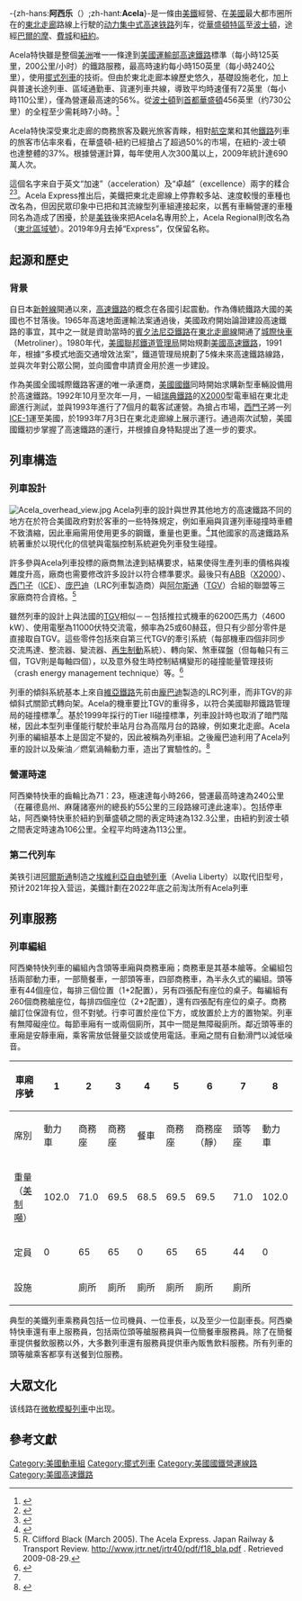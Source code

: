 {{noteTA
|T=zh-hans:阿西乐特快; zh-hant:Acela特快; 
|1=zh-hans:阿西乐特快; zh-hant:Acela特快; 
|2=zh-cn:制动; zh-tw:制軔; zh-hk:制動;
}}
{{Infobox rail system-route 
| rail_name           =Acela特快
| native_name         = Acela
| name_bgcolor        = 
| banner_color        = #004670
| sec_banner_color    = 
| third_banner_color  = 
| logo_filename       = Acela logo.png
| logo_width          = 150px
| logo_bgcolor        = 
| logo_note           = 
| image               = Acela old saybrook ct summer2011.jpg
| imagesize           = 300px
| caption             = Acela特快列車由2009號電力機車牽引，停靠在[[康涅狄格州|康涅狄格州]][[舊塞佈魯克站|舊塞佈魯克站]]
| system_map          = Amtrak acela.png
| mapimage_width      = 300px
| map_bgcolor         = 
| code_name           = 2100-2297
| japanese_name       = 
| hiragana_name       = 
| romanji_name        = 
| locale              = 美國[[東北走廊|東北走廊]]本線
| service_type        = [[城际列车|城際客運]]，[[高速鐵路|高速鐵路]]，[[擺式列車|擺式列車]]
| network             = [[美鐵|美鐵]] 
| start               = [[波士頓南站|波士頓]]<br>[[聯合車站_(華盛頓特區)|華盛頓特區]]
| begin_operation     = 2000年12月11日
| end_operation       = 
| operation_note      = 
| system_length       = 456[[英里|英里]]（734[[公里|公里]]）
|average_journey_time = 7小时
| length_in_operation = 
| total_length        = 
| lines               = 
| stations            = 14
| main_route          = [[美鐵|美鐵]][[東北走廊|東北走廊]]
| secondary_route     = 
| branch_route        = 
| standard            = 一級鐵路
| main_stations       = [[波士頓南站|波士頓南站]]<br>[[賓夕法尼亞車站_(紐約市)|紐約-賓夕法尼亞車站]]<br>[[三十街車站|费城-三十街車站]]<br>[[聯合車站_(華盛頓特區)|華盛頓-聯合車站]]
| ridership           = 約8818人次/天（2010年）
| fleet_size          = 
| max_speed           = 
| track_gauge         = [[標準鐵軌|標準軌距]]（[[1435mm|1435mm]]）
| min_radius          = 
| max_grade           = 
| block_signal        = 
| engine              = [[動力集中式列車|推拉式列車]]
| depot               = 
| operator            = [[美鐵|美鐵]]
| franchise           = 
| hq                  = 
| key_person          = 
| website             = 
| route_map           = 
}}
-{zh-hans:'''阿西乐'''（{{lang|en|Acela}}）;zh-hant:'''Acela'''}-是一條由[[美鐵|美鐵]]經營、在[[美國|美國]]最大都市圈所在的[[東北走廊|東北走廊]]路線上行駛的[[动力集中式列车|动力集中式]][[高速铁路|高速铁路]]列车，從[[華盛頓特區|華盛頓特區]]至[[波士頓|波士頓]]，途經[[巴爾的摩|巴爾的摩]]、[[費城|費城]]和[[紐約|紐約]]。

Acela特快雖是整個[[美洲|美洲]]唯一一條達到[[美國運輸部|美國運輸部]][[高速鐵路|高速鐵路]]標準（每小時125英里，200公里/小时）的鐵路服務，最高時速約每小時150英里（每小時240公里），使用[[擺式列車|擺式列車]]的技術。但由於東北走廊本線歷史悠久，基礎設施老化，加上與普速长途列車、區域通勤車、貨運列車共線，導致平均時速僅有72英里（每小時110公里），僅為營運最高速的56%。從[[波士頓|波士頓]]到[[華盛頓特區|首都華盛頓]]456英里（约730公里）的全程至少需耗時7小時。<ref>{{Cite web|url=http://zh.amtrak.com/acela-express-train|title=Acela Express|accessdate=2014-10-30}}</ref>

Acela特快深受東北走廊的商務旅客及觀光旅客青睞，相對[[航空|航空]]業和其他[[鐵路|鐵路]]列車的旅客市佔率來看，在華盛頓-紐約已經搶占了超過50%的市場，在紐約-波士頓也達整體的37%。根據營運計算，每年使用人次300萬以上，2009年統計達690萬人次。

{{lang|en|Acela}}這個名字来自于英文“加速”（acceleration）及“卓越”（excellence）兩字的糅合<ref>{{cite web |url=http://www.cdf.org/issue_journal/acela.html |title=Acela |publisher=Corporate Design Foundation |accessdate=2009-05-02 |archiveurl=https://web.archive.org/web/20081011235258/http://www.cdf.org/issue_journal/acela.html |archivedate=2008-10-11 |dead-url=yes }}</ref><ref>{{cite news |url=http://www.accessmylibrary.com/coms2/summary_0286-31922649_ITM |title= Amtrak's vision: Today, the Northeast. Tomorrow America |publisher=Railway Age |author=Vantuono, William |date=1999-08-01 |accessdate= 2009-08-29}}</ref>。Acela Express推出后，美鐵把東北走廊線上停靠較多站、速度較慢的車種也改名為{{lang|en|Acela Regional}}，但因民眾印象中已把{{lang|en|Acela}}和其流線型列車組連接起來，以舊有車輛營運的車種同名為{{lang|en|Acela}}造成了困擾，於是[[美铁|美铁]]後來把Acela名專用於'''{{lang|en|Acela Express}}'''上，Acela Regional則改名為'''{{lang|en|Northeast Regional}}'''（[[東北區域號|東北區域號]]）。2019年9月去掉“Express”，仅保留'''{{lang|en|Acela}}'''名称。

==起源和歷史==
===背景===
自日本[[新幹線|新幹線]]開通以來，[[高速鐵路|高速鐵路]]的概念在各國引起震動。作為傳統鐵路大國的美國也不甘落後。1965年高速地面運輸法案通過後，美國政府開始論證建設高速鐵路的事宜，其中之一就是資助當時的[[賓夕法尼亞鐵路|賓夕法尼亞鐵路]]在[[東北走廊線|東北走廊線]]開通了[[城際快車_(列車)|城際快車]]（Metroliner）。1980年代，[[美國聯邦鐵道管理局|美國聯邦鐵道管理局]]開始規劃[[美國高速鐵路|美國高速鐵路]]，1991年，根據“多模式地面交通增效法案”，鐵道管理局規劃了5條未來高速鐵路線路，並與次年對公眾公開，並向國會申請資金用於進一步建設。

作為美國全國城際鐵路客運的唯一承運商，[[美國國鐵|美國國鐵]]同時開始求購新型車輛設備用於高速鐵路。1992年10月至次年一月，一組[[瑞典鐵路|瑞典鐵路]]的[[SJ2000列車|X2000]]型電車組在東北走廊進行測試，並與1993年進行了7個月的載客試運營。為搶占市場，[[西门子公司|西門子]]將一列[[ICE-1列車|ICE-1]]運至美國，於1993年7月3日在東北走廊線上展示運行。通過兩次試驗，美國國鐵初步掌握了高速鐵路的運行，并根據自身特點提出了進一步的要求。

==列車構造==
{{鐵路車輛
|車輛名稱=Acela列車（第一代）
|公司色=
|圖像=Acela Express business class coach.jpg
|pxl=250px
|圖像說明=商務艙內觀
|unit=20組<ref name="rrpicturearchives1">{{cite web |url=http://www.rrpicturearchives.net/locoList.aspx?mid=860 |title=All Acela Power Car's on this site |publisher=Rrpicturearchives.net |accessdate=2012-06-18 |archiveurl=https://www.webcitation.org/5mqx3zPKg?url=http://www.rrpicturearchives.net/locoList.aspx?mid=860 |archivedate=2010-01-17 |deadurl=no }}</ref>
|輛數=
|型號=
|列車編組=8節（推拉式機車頭尾端各一，客車六節）
|起動加速度=
|營運最高速度={{convert|150|mph|abbr=on}}
|設計最高速度={{convert|165|mph|abbr=on}}
|減速度（正常）=
|減速度（緊急）=
|載客量=
|編組載客量=304（頭等艙44個座位，商務艙260個座位）
|編組長度=
|全長={{convert|69|ft|7|in|m|2}}（動力車）<br>{{convert|87|ft|5|in|m|2}}（客車）
|全闊={{convert|10|ft|5|in|m|2}}（動力車）<br>{{convert|10|ft|4.5|in|m|2}}（客車）
|全高=
|車體物料=不鏽鋼
|車輛重量={{convert|204000|lb|t|abbr=on}}（動力車）<br>{{convert|142000|lb|t|abbr=on}}（編組兩端之商務艙與頭等艙車廂）<br>{{convert|139000|lb|t|abbr=on}}（編組中間之商務車廂）<br>{{convert|137000|lb|t|abbr=on}}（餐車）
|編組總重量={{convert|1246000|lb|t|abbr=on}}
|軸距={{convert|40|in|mm}}（動力車）<br>{{convert|36|in|mm}}（客車）
|軌距={{RailGauge|sg|allk=on}}
|電化方式=集電弓<br>AC 25kV 60Hz<br>AC 12kV 60Hz<br>AC 12kV 25Hz
|輸出=每部動力車{{convert|4,600|kW|abbr=on}} <br>起動牽引力每部動力車{{convert|225|kN|abbr=on|lk=on}}
|電動機輸出={{convert|1,150|kW|abbr=on}}
|編組輸出=
|齒輪比=
|轉向架=Bo'Bo'-2'2'-2'2'-2'2'-2'2'-2'2'-2'2'-Bo'Bo'
|驅動裝置=阿爾斯通製<br>開放式內扇形三相誘導電動機4-FXA-4599型
|控制裝置=阿爾斯通製<br>[[可關斷晶閘管|GTO]]-[[VVVF|VVVF]]
|制動方式=動力、再生制動（動力車）<br>Electro-Pneumatic Disk and Tread（客車）
|保安裝置={{tsl|en|Advanced Civil Speed Enforcement System|Advanced Civil Speed Enforcement System}}
|訊號系統=
|製造商=[[龐巴迪公司|龐巴迪]]、[[阿爾斯通|阿爾斯通]]
|製造年份=1998-2001
|投入服務日期=2000
|備註=Specifications:<ref>https://web.archive.org/web/20120515115623/http://www.traintesting.com/Acela_0029_Nov01_en.pdf</ref>
|全寬備註=
}}

===列車設計===
[[File:Acela_overhead_view.jpg|thumb]]
Acela列車的設計與世界其他地方的高速鐵路不同的地方在於符合美國政府對於客車的一些特殊規定，例如車廂與貨運列車碰撞時車體不致潰縮，因此車廂需用使用更多的鋼鐵，重量也更重。<ref name="McCaughrin, Eric">{{cite web |url=http://www.ebbc.org/rail/fra.html |title=How the FRA is Regulating Passenger Rail Out of Existence |work=East Bay Bicycle Coalition |author=McCaughrin, Eric |date=2007-03-05 }}</ref>其他國家的高速鐵路系統著重於以現代化的信號與電腦控制系統避免列車發生碰撞。

許多參與Acela列車投標的廠商無法達到結構要求，結果使得生產列車的價格與複雜度升高，廠商也需要修改許多設計以符合標準要求。最後只有[[ABB|ABB]]（[[SJ2000列車|X2000]]）、[[西门子公司|西门子]]（[[城際快車|ICE]]）、[[庞巴迪运输|庞巴迪]]（LRC列車製造商）與[[阿尔斯通|阿尔斯通]]（[[TGV|TGV]]）合組的聯盟等三家廠商符合資格。<ref>R. Clifford Black (March 2005). The Acela Express. Japan Railway & Transport Review. http://www.jrtr.net/jrtr40/pdf/f18_bla.pdf {{Wayback|url=http://www.jrtr.net/jrtr40/pdf/f18_bla.pdf |date=20110613164237 }}. Retrieved 2009-08-29.</ref>

雖然列車的設計上與法國的[[TGV|TGV]]相似－－包括推拉式機車的6200匹馬力（4600 kW）、使用電壓為11000伏特交流電，頻率為25或60赫茲，但只有少部分零件是直接取自TGV。這些零件包括來自第三代TGV的牽引系統（每部機車四個非同步交流馬達、整流器、變流器、[[再生制動|再生制動]]系統）、轉向架、煞車碟盤（但每軸只有三個，TGV則是每軸四個），以及意外發生時控制結構變形的碰撞能量管理技術（crash energy management technique）等。<ref name="trainweb1">{{cite web|url=http://www.trainweb.org/tgvpages/acela.html |title=TGVweb - Acela Express |publisher=Trainweb.org |accessdate=2012-06-18}}</ref>

列車的傾斜系統基本上來自[[維亞鐵路|維亞鐵路]]先前由[[龐巴迪公司|龐巴迪]]製造的LRC列車，而非TGV的非傾斜式關節式轉向架。Acela的機車要比TGV的重得多，以符合美國聯邦鐵路管理局的碰撞標準<ref name="McCaughrin, Eric"/>。基於1999年採行的Tier II碰撞標準，列車設計時也取消了暗門階梯，因此本型列車僅能行駛於車站月台為高階月台的路線，例如東北走廊。Acela列車的編組基本上是固定不變的，因此被稱為列車組。之後龐巴迪利用了Acela列車的設計以及柴油／燃氣渦輪動力車，造出了實驗性的{{tsl|en|JetTrain|JetTrain}}。<ref>{{cite news |url=http://findarticles.com/p/articles/mi_m0BQQ/is_11_42/ai_99569317/ |title=Bombardier unveils new JetTrain locomotive |work=International Railway Journal |date=November 2002}}</ref>

===營運時速===
阿西樂特快車的齒輪比為71：23，極速達每小時266，營運最高時速為240公里（在羅德島州、麻薩諸塞州的總長約55公里的三段路線可達此速率）。包括停車站，阿西樂特快車於紐約到華盛頓之間的表定時速為132.3公里，由紐約到波士頓之間表定時速為106公里。全程平均時速為113公里。

===第二代列车===
{{main|埃維利亞自由號列車}}
美铁引进[[阿爾斯通|阿爾斯通]]制造之[[埃維利亞自由號列車|埃維利亞自由號列車]]（Avelia Liberty）以取代旧型号，预计2021年投入营运，美鐵計劃在2022年底之前淘汰所有Acela列車

==列車服務==
===列車編組===
阿西樂特快列車的編組內含頭等車廂與商務車廂；商務車是其基本艙等。全編組包括兩部動力車，一部簡餐車，一部頭等車，四部商務車，為半永久式的編組。頭等車有44個座位，每排三個位置（1+2配置），另有四張配有座位的桌子。每編組有260個商務艙座位，每排四個座位（2+2配置），還有四張配有座位的桌子。商務艙訂位保證有位，但不對號。行李可置於座位下方，或放置於上方的置物架。列車有無障礙座位。每節車廂有一或兩個廁所，其中一間是無障礙廁所。鄰近頭等車的車廂是安靜車廂，乘客需放低聲量交談或使用電話。車廂之間有自動滑門以減低噪音。
{| class="wikitable" border="1"
|-
! 車廂序號
! 1
! 2
! 3
! 4
! 5
! 6
! 7
! 8
|-
! 席別
| 動力車
| 商務座
| 商務座
| 餐車
| 商務座
| 商務座（靜）
| 頭等座
| 動力車
|-
! 重量（[[短吨|美制噸]]）
| 102.0
| 71.0
| 69.5
| 68.5
| 69.5
| 69.5
| 71.0
| 102.0
|-
! 定員
| 0
| 65
| 65
| 0
| 65
| 65
| 44
| 0
|-
! 設施
| 
| 廁所
| 廁所
| 廁所
| 廁所
| 廁所
| 廁所
| 
|}
典型的美鐵列車乘務員包括一位司機員、一位車長，以及至少一位副車長。阿西樂特快車還有車上服務員，包括兩位頭等艙服務員與一位簡餐車服務員。除了在簡餐車提供餐飲服務以外，大多數列車還有服務員提供車內販售飲料服務。所有列車的頭等艙乘客都享有送餐到位服務。

==大眾文化==
该线路在[[微軟模擬列車|微軟模擬列車]]中出现。

==參考文獻==
{{reflist}}

{{美國國鐵營運線路}}
{{东北走廊列车服务}}
{{高速铁路}}

[[Category:美國動車組|Category:美國動車組]]
[[Category:擺式列車|Category:擺式列車]]
[[Category:美國國鐵營運線路|Category:美國國鐵營運線路]]
[[Category:美國高速鐵路|Category:美國高速鐵路]]